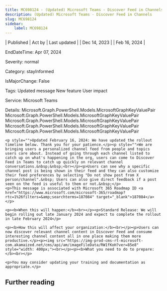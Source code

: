 ```yaml
---
title: MC698124 - (Updated) Microsoft Teams - Discover Feed in Channels
description: (Updated) Microsoft Teams - Discover Feed in Channels
slug: MC698124
sidebar:
    label: MC698124
---
```



| Published | Act by | Last updated |
| Dec 14, 2023 |  | Feb 16, 2024 |

EndDateTime: Apr 07, 2024

Severity: normal

Category: stayInformed

IsMajorChange: False

Tags: Updated message New feature User impact

Service: Microsoft Teams

Details: Microsoft.Graph.PowerShell.Models.MicrosoftGraphKeyValuePair Microsoft.Graph.PowerShell.Models.MicrosoftGraphKeyValuePair Microsoft.Graph.PowerShell.Models.MicrosoftGraphKeyValuePair Microsoft.Graph.PowerShell.Models.MicrosoftGraphKeyValuePair Microsoft.Graph.PowerShell.Models.MicrosoftGraphKeyValuePair

```
<p style="">Updated February 16, 2024: We have updated the rollout timeline below. Thank you for your patience.</p><p style="">We are bringing users a personalized channel feed from people and topics users care about. Instead of going through each channel listed to catch up on what's happening in the org, users can come to Discover Feed in Teams to catch up quickly on relevant channel conversations.&nbsp;&nbsp;<br></p><p>Users can see why a specific channel post is being shown in their feed and they can also customize their feed preferences by selecting "Do not show post from X person/channel".&nbsp; Users can also give direct feedback if a post seen on the feed is useful to them or not.&nbsp;</p>
<p>This message is associated with Microsoft 365 Roadmap ID <a href="https://www.microsoft.com/microsoft-365/roadmap?rtc=1%26filters=&amp;searchterms=187084" target="_blank">187084</a></p>

<p><b>When this will happen:</b><br></p><p>Standard Release: We will begin rolling out late January 2024 and expect to complete the rollout in late February 2024</p>

<p><b>How this will affect your organization:</b><br></p><p>Users can now discover relevant channel content in Discover Feed and consume interesting channel content all in one place making them more productive.</p><p><img src="https://img-prod-cms-rt-microsoft-com.akamaized.net/cms/api/am/imageFileData/RW1fKoH?ver=85e8" style="width: 400px;"><br></p><p><b>What you need to do to prepare:</b><br></p>

<p>You may consider updating your training and documentation as appropriate.</p>
```

## Further reading
